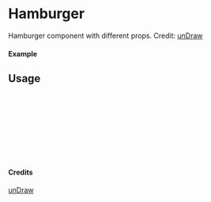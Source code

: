 
<Meta of={Hamburger} title="unDraw/Hamburger" />

# Hamburger

Hamburger component with different props.
Credit: [unDraw](https://undraw.co/illustrations)

#### Example

<Canvas of={Hamburger.Primary} />

## Usage

```ts
import { Hamburger } from "yadl-ui";

const Example = () => {
  return (
      <Hamburger />
  );
};

export default Example;
```

#### Credits
[unDraw](https://undraw.co/illustrations)
